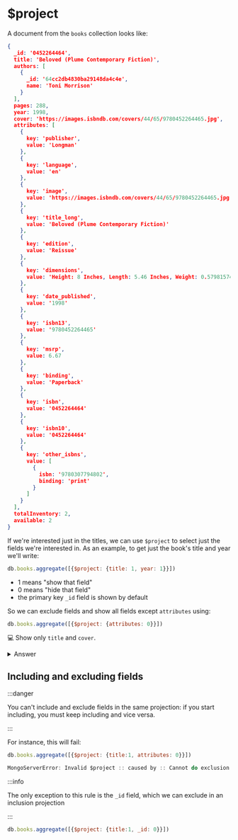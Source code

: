 # $project

A document from the `books` collection looks like:

```json
{
  _id: '0452264464',
  title: 'Beloved (Plume Contemporary Fiction)',
  authors: [
    {
      _id: '64cc2db4830ba29148da4c4e',
      name: 'Toni Morrison'
    }
  ],
  pages: 288,
  year: 1998,
  cover: 'https://images.isbndb.com/covers/44/65/9780452264465.jpg',
  attributes: [
    {
      key: 'publisher',
      value: 'Longman'
    },
    {
      key: 'language',
      value: 'en'
    },
    {
      key: 'image',
      value: 'https://images.isbndb.com/covers/44/65/9780452264465.jpg'
    },
    {
      key: 'title_long',
      value: 'Beloved (Plume Contemporary Fiction)'
    },
    {
      key: 'edition',
      value: 'Reissue'
    },
    {
      key: 'dimensions',
      value: 'Height: 8 Inches, Length: 5.46 Inches, Weight: 0.57981574906 Pounds, Width: 0.67 Inches'
    },
    {
      key: 'date_published',
      value: '1998'
    },
    {
      key: 'isbn13',
      value: '9780452264465'
    },
    {
      key: 'msrp',
      value: 6.67
    },
    {
      key: 'binding',
      value: 'Paperback'
    },
    {
      key: 'isbn',
      value: '0452264464'
    },
    {
      key: 'isbn10',
      value: '0452264464'
    },
    {
      key: 'other_isbns',
      value: [
        {
          isbn: '9780307794802',
          binding: 'print'
        }
      ]
    }
  ],
  totalInventory: 2,
  available: 2
}
```

If we're interested just in the titles, we can use `$project` to select just the fields we're interested in. As an example, to get just the book's title and year we'll write:

```js
db.books.aggregate([{$project: {title: 1, year: 1}}])
```

- 1 means "show that field"
- 0 means "hide that field"
- the primary key `_id` field is shown by default

So we can exclude fields and show all fields except `attributes` using:

```js
db.books.aggregate([{$project: {attributes: 0}}])
```

💻 Show only `title` and `cover`.

<details>
<summary>Answer</summary>
<div>

```js
db.books.aggregate([{$project: {title:1, cover: 1}}])
```
</div>
</details>

## Including and excluding fields

:::danger

You can't include and exclude fields in the same projection: if you start including, you must keep including and vice versa.

:::

For instance, this will fail:

```js
db.books.aggregate([{$project: {title:1, attributes: 0}}])

MongoServerError: Invalid $project :: caused by :: Cannot do exclusion on field attributes in inclusion projection
```

:::info

The only exception to this rule is the `_id` field, which we can exclude in an inclusion projection

:::

```js
db.books.aggregate([{$project: {title:1, _id: 0}}])
```